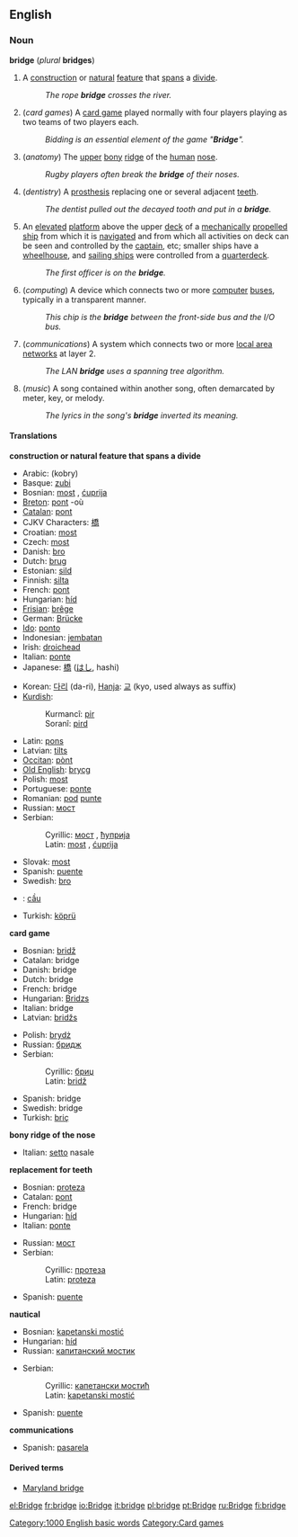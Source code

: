 ==English==
===Noun===
'''bridge''' (''plural'' '''bridges''')

#A [[construction]] or [[natural]] [[feature]] that [[span]]s a [[divide]].
#: ''The rope '''bridge''' crosses the river.''
#(''card games'') A [[card game]] played normally with four players playing as two teams of two players each.
#: ''Bidding is an essential element of the game "'''Bridge'''".''
#(''anatomy'') The [[upper]] [[bony]] [[ridge]] of the [[human]] [[nose]].
#: ''Rugby players often break the '''bridge''' of their noses.''
#(''dentistry'') A [[prosthesis]] replacing one or several adjacent [[tooth|teeth]].
#: ''The dentist pulled out the decayed tooth and put in a '''bridge'''.''
#{{nautical}} An [[elevated]] [[platform]] above the upper [[deck]] of a [[mechanically]] [[propel]]led [[ship]] from which it is [[navigate]]d and from which all activities on deck can be seen and controlled by the [[captain]], etc; smaller ships have a [[wheelhouse]], and [[sailing ship]]s were controlled from a [[quarterdeck]].
#: ''The first officer is on the '''bridge'''.''
#(''computing'') A device which connects two or more [[computer]] [[bus|buses]], typically in a transparent manner.
#: ''This chip is the '''bridge''' between the front-side bus and the I/O bus.''
#(''communications'') A system which connects two or more [[LAN|local area networks]] at layer 2.
#: ''The LAN '''bridge''' uses a spanning tree algorithm.''
#(''music'') A song contained within another song, often demarcated by meter, key, or melody.
#: ''The lyrics in the song's '''bridge''' inverted its meaning.''

====Translations====
'''construction or natural feature that spans a divide'''
{{top}}
*Arabic: {{ARchar|[[كوبري]]}} (kobry)
*Basque: [[zubi]]
*Bosnian: [[most#Bosnian|most]] {{m}}, [[ćuprija]] {{f}}
*[[Breton]]: [[pont#Breton|pont]] {{m}} -où
*[[Catalan]]: [[pont#Catalan|pont]]
*CJKV Characters: [[橋]]
*Croatian: [[most]] {{m}}
*Czech: [[most#Czech|most]]
*Danish: [[bro]] {{c}}
*Dutch: [[brug]]
*Estonian: [[sild]]
*Finnish: [[silta]]
*French: [[pont]] {{m}}
*Hungarian: [[híd]]
*[[Frisian]]: [[brêge]]
*German: [[Brücke]] {{f}}
*[[w:Ido|Ido]]: [[ponto]]
*Indonesian: [[jembatan]]
*Irish: [[droichead]]
*Italian: [[ponte#Italian|ponte]] {{m}}
*Japanese: [[橋]] ([[はし]], hashi)
{{mid}}
*Korean: [[다리]] (da-ri), [[Hanja]]: [[교]] (kyo, used always as suffix)
*[[Kurdish]]:
*:Kurmancî: [[pir]]
*:Soranî: [[pird]]
*Latin: [[pons]] {{m}}
*Latvian: [[tilts#Latvian|tilts]] {{m}}
*[[Occitan]]: [[pònt]]
*[[Old English]]: [[brycg]] {{f}}
*Polish: [[most#Polish|most]] {{m}}
*Portuguese: [[ponte#Portuguese|ponte]] {{f}}
*Romanian: [[pod]] [[punte]]
*Russian: [[мост]] {{m}}
*Serbian:
*:Cyrillic: [[мост#Serbian|мост]] {{m}}, [[ћуприја#Serbian|ћуприја]] {{f}}
*:Latin: [[most#Serbian|most]] {{m}}, [[ćuprija#Serbian|ćuprija]] {{f}}
*Slovak: [[most#Slovak|most]] {{m}}
*Spanish: [[puente]] {{m}}
*Swedish: [[bro#Swedish|bro]] {{c}}
*{{vi}}: [[cầu]]
*Turkish: [[köprü]]
{{bottom}}

'''card game'''
{{top}}
*Bosnian: [[bridž#Bosnian|bridž]] {{m}}
*Catalan: bridge {{m}}
*Danish: bridge
*Dutch: bridge
*French: bridge {{m}}
*Hungarian: [[Bridzs]]
*Italian: bridge {{m}}
*Latvian: [[bridžs]] {{m}}
{{mid}}
*Polish: [[brydż]] {{m}}
*Russian: [[бридж]] {{m}}
*Serbian:
*:Cyrillic: [[бриџ#Serbian|бриџ]] {{m}}
*:Latin: [[bridž#Serbian|bridž]] {{m}}
*Spanish: bridge {{m}}
*Swedish: bridge
*Turkish: [[briç]]
{{bottom}}

'''bony ridge of the nose'''
{{top}}
*Italian: [[setto]] nasale {{m}}
{{mid}}
{{bottom}}

'''replacement for teeth'''
{{top}}
*Bosnian: [[proteza#Bosnian|proteza]] {{f}}
*Catalan: [[pont]] {{m}}
*French: bridge {{m}}
*Hungarian: [[híd]]
*Italian: [[ponte]] {{m}}
{{mid}}
*Russian: [[мост]] {{m}}
*Serbian:
*:Cyrillic: [[протеза#Serbian|протеза]] {{f}}
*:Latin: [[proteza#Serbian|proteza]] {{f}}
*Spanish: [[puente]] {{m}}
{{bottom}}

'''nautical'''
{{top}}
*Bosnian: [[kapetanski mostić#Bosnian|kapetanski mostić]] {{m}}
*Hungarian: [[híd]]
*Russian: [[капитанский мостик]] {{m}}
{{mid}}
*Serbian:
*:Cyrillic: [[капетански мостић#Serbian|капетански мостић]] {{m}}
*:Latin: [[kapetanski mostić#Serbian|kapetanski mostić]] {{m}}
*Spanish: [[puente]] {{m}}
{{bottom}}

'''communications'''
{{top}}
{{mid}}
*Spanish: [[pasarela]] {{f}}
{{bottom}}

====Derived terms====
* [[Maryland bridge]]

[[Category:1000 English basic words]]
[[Category:Card games]]

[[el:Bridge]]
[[fr:bridge]]
[[io:Bridge]]
[[it:bridge]]
[[pl:bridge]]
[[pt:Bridge]]
[[ru:Bridge]]
[[fi:bridge]]